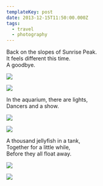 ```yaml
---
templateKey: post
date: 2013-12-15T11:50:00.000Z
tags:
  - travel
  - photography
---
```

Back on the slopes of Sunrise Peak.<br/>
It feels different this time.<br/>
A goodbye.

![](../../assets/photos/20131215-IMG_1346.jpg)

![](../../assets/photos/20131215-IMG_1356.jpg)

In the aquarium, there are lights,<br/>
Dancers and a show.

![](../../assets/photos/20131215-IMG_1423.jpg)

![](../../assets/photos/20131215-IMG_1478.jpg)

A thousand jellyfish in a tank,<br/>
Together for a little while,<br/>
Before they all float away.

![](../../assets/photos/20131215-IMG_1495.jpg)

![](../../assets/photos/20131215-IMG_1515.jpg)
